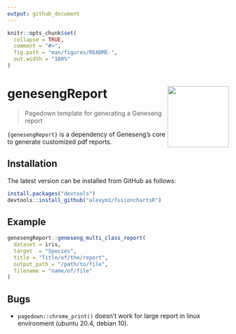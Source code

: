 ```yaml
---
output: github_document
---
```


<!-- README.md is generated from README.Rmd. Please edit that file -->

```r
knitr::opts_chunk$set(
  collapse = TRUE,
  comment = "#>",
  fig.path = "man/figures/README-",
  out.width = "100%"
)
```

# genesengReport <a href=#><img src='inst/logo.png' align="right" height="139" /></a>

> Pagedown template for generating a Geneseng report

`{genesengReport}` is a dependency of Geneseng's core to generate customized pdf reports.


## Installation

The latest version can be installed from GitHub as follows:

``` r
install.packages("devtools")
devtools::install_github("alexym1/fusionchartsR")
```

## Example

```r
genesengReport::geneseng_multi_class_report(
  dataset = iris,
  target  = "Species",
  title = "Title/of/the/report",
  output_path = "/path/to/file",
  filename = "name/of/file"
)
```


## Bugs

* `pagedown::chrome_print()` doesn't work for large report in linux environment (ubuntu 20.4, debian 10).
